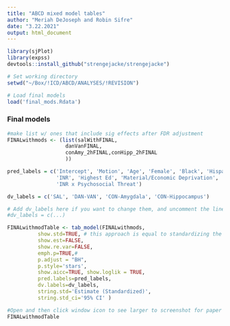 ```yaml
---
title: "ABCD mixed model tables"
author: "Meriah DeJoseph and Robin Sifre"
date: "3.22.2021"
output: html_document
---
```


```r
library(sjPlot)
library(expss)
devtools::install_github("strengejacke/strengejacke")

# Set working directory
setwd("~/Box/!ICD/ABCD/ANALYSES/!REVISION")

# Load final models
load('final_mods.Rdata')
```

### Final models 
```r
#make list w/ ones that include sig effects after FDR adjustment
FINALwithmods <- (list(salWithFINAL, 
                   danVanFINAL,
                   conAmy_2hFINAL,conHipp_2hFINAL
                   ))

pred_labels = c('Intercept', 'Motion', 'Age', 'Female', 'Black', 'Hispanic', 'Other', 
                'INR', 'Highest Ed', 'Material/Economic Deprivation', 'Psychosocial Threat', 'Caregiver Social Support',
                'INR x Psychosocial Threat')

dv_labels = c('SAL', 'DAN-VAN', 'CON-Amygdala', 'CON-Hippocampus')

# Add dv_labels here if you want to change them, and uncomment the line below
#dv_labels = c(...)

FINALwithmodTable <- tab_model(FINALwithmods,
          show.std=TRUE, # this approach is equal to standardizing the variables before fitting the model
          show.est=FALSE,
          show.re.var=FALSE,
          emph.p=TRUE,# 
          p.adjust = "BH",
          p.style='stars',
          show.aicc=TRUE, show.loglik = TRUE,
          pred.labels=pred_labels,
          dv.labels=dv_labels,
          string.std='Estimate (Standardized)',
          string.std_ci='95% CI' )

#Open and then click window icon to see larger to screenshot for paper
FINALwithmodTable
```

